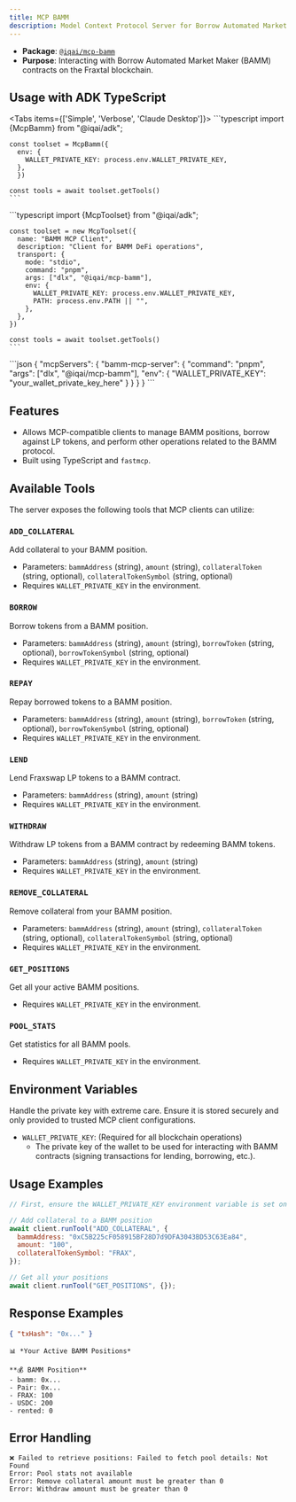 ```yaml
---
title: MCP BAMM
description: Model Context Protocol Server for Borrow Automated Market Maker
---
```



- **Package**: [`@iqai/mcp-bamm`](https://www.npmjs.com/package/@iqai/mcp-bamm)
- **Purpose**: Interacting with Borrow Automated Market Maker (BAMM) contracts on the Fraxtal blockchain.

## Usage with ADK TypeScript

<Tabs items={['Simple', 'Verbose', 'Claude Desktop']}>
  <Tab value="Simple">
    ```typescript
    import {McpBamm} from "@iqai/adk";

    const toolset = McpBamm({
      env: {
        WALLET_PRIVATE_KEY: process.env.WALLET_PRIVATE_KEY,
      },
      })

    const tools = await toolset.getTools()
    ```
  </Tab>

  <Tab value="Verbose">
    ```typescript
    import {McpToolset} from "@iqai/adk";

    const toolset = new McpToolset({
      name: "BAMM MCP Client",
      description: "Client for BAMM DeFi operations",
      transport: {
        mode: "stdio",
        command: "pnpm",
        args: ["dlx", "@iqai/mcp-bamm"],
        env: {
          WALLET_PRIVATE_KEY: process.env.WALLET_PRIVATE_KEY,
          PATH: process.env.PATH || "",
        },
      },
    })

    const tools = await toolset.getTools()
    ```
  </Tab>

  <Tab value="Claude Desktop">
    ```json
    {
      "mcpServers": {
        "bamm-mcp-server": {
          "command": "pnpm",
          "args": ["dlx", "@iqai/mcp-bamm"],
          "env": {
            "WALLET_PRIVATE_KEY": "your_wallet_private_key_here"
          }
        }
      }
    }
    ```
  </Tab>
</Tabs>


## Features

- Allows MCP-compatible clients to manage BAMM positions, borrow against LP tokens, and perform other operations related to the BAMM protocol.
- Built using TypeScript and `fastmcp`.

## Available Tools

The server exposes the following tools that MCP clients can utilize:

### `ADD_COLLATERAL`
Add collateral to your BAMM position.

- Parameters: `bammAddress` (string), `amount` (string), `collateralToken` (string, optional), `collateralTokenSymbol` (string, optional)
- Requires `WALLET_PRIVATE_KEY` in the environment.

### `BORROW`
Borrow tokens from a BAMM position.

- Parameters: `bammAddress` (string), `amount` (string), `borrowToken` (string, optional), `borrowTokenSymbol` (string, optional)
- Requires `WALLET_PRIVATE_KEY` in the environment.

### `REPAY`
Repay borrowed tokens to a BAMM position.

- Parameters: `bammAddress` (string), `amount` (string), `borrowToken` (string, optional), `borrowTokenSymbol` (string, optional)
- Requires `WALLET_PRIVATE_KEY` in the environment.

### `LEND`
Lend Fraxswap LP tokens to a BAMM contract.

- Parameters: `bammAddress` (string), `amount` (string)
- Requires `WALLET_PRIVATE_KEY` in the environment.

### `WITHDRAW`
Withdraw LP tokens from a BAMM contract by redeeming BAMM tokens.

- Parameters: `bammAddress` (string), `amount` (string)
- Requires `WALLET_PRIVATE_KEY` in the environment.

### `REMOVE_COLLATERAL`
Remove collateral from your BAMM position.

- Parameters: `bammAddress` (string), `amount` (string), `collateralToken` (string, optional), `collateralTokenSymbol` (string, optional)
- Requires `WALLET_PRIVATE_KEY` in the environment.

### `GET_POSITIONS`
Get all your active BAMM positions.

- Requires `WALLET_PRIVATE_KEY` in the environment.

### `POOL_STATS`
Get statistics for all BAMM pools.

- Requires `WALLET_PRIVATE_KEY` in the environment.

## Environment Variables

<Callout type="warn" title="Security Note">
Handle the private key with extreme care. Ensure it is stored securely and only provided to trusted MCP client configurations.
</Callout>

- `WALLET_PRIVATE_KEY`: (Required for all blockchain operations)
  - The private key of the wallet to be used for interacting with BAMM contracts (signing transactions for lending, borrowing, etc.).


## Usage Examples

```javascript
// First, ensure the WALLET_PRIVATE_KEY environment variable is set on the server

// Add collateral to a BAMM position
await client.runTool("ADD_COLLATERAL", {
  bammAddress: "0xC5B225cF058915BF28D7d9DFA3043BD53C63Ea84",
  amount: "100",
  collateralTokenSymbol: "FRAX",
});

// Get all your positions
await client.runTool("GET_POSITIONS", {});
```

## Response Examples

```json
{ "txHash": "0x..." }
```

```
📊 *Your Active BAMM Positions*

**💰 BAMM Position**
- bamm: 0x...
- Pair: 0x...
- FRAX: 100
- USDC: 200
- rented: 0
```

## Error Handling

```
❌ Failed to retrieve positions: Failed to fetch pool details: Not Found
Error: Pool stats not available
Error: Remove collateral amount must be greater than 0
Error: Withdraw amount must be greater than 0
```